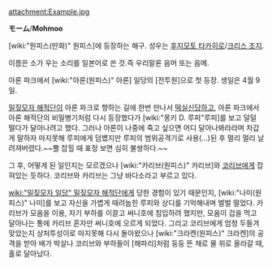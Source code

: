 attachment:Example.jpg

'''モーム'''/'''Mohmoo'''

[wiki:"원피스(만화)" 원피스]에 등장하는 해구. 성우는 [[후지모토 타카히로]]/[[크리스 조지]].

이름은 소가 우는 소리를 일본어로 쓴 것.즉 우리말론 음머 또는 음메.

아론 파크에서 [wiki:"아론(원피스)" 아론] 일당의 [전투원]으로 첫 등장. 생일은 4월 9일. 

[[밀짚모자 해적단]]이 아론 파크로 향하는 길에 한번 만나서 [[떡실신]]당하고, 아론 파크에서 아론 해적단의 비밀병기처럼 다시 등장했다가 [wiki:"몽키 D. 루피"루피]를 보고 덜덜 떨다가 달아나려고 했다. 그러나 아론이 나중에 죽고 싶으면 어디 달아나봐라라며 차갑게 말하자 마지못해 루피에게 덤볐지만 루피의 범위공격기로 사용(…)된 후 멀리 멀리 날려져버렸다.~~뿔 잡힐 때 표정 보면 심히 불쌍하다.~~

그 후, 어떻게 된 일인지는 모르겠으나 [wiki:"카리브(원피스)" 카리브]와 [[코리브]]에게 잡혀있는 듯하다. 코리브와 카리브는 그냥 바다소라고 부르고 있다.

[[wiki:"밀짚모자 일당" 밀짚모자 해적단]]에게 당한 경험이 있기 때문인지, [wiki:"나미(원피스)" 나미]를 보고 자신을 가볍게 때려눕힌 루피와 상디를 기억해내며 벌벌 떨었다. 카리브가 모옴을 이용, 자기 부하를 이끌고 써니호에 침입하려 했지만, 모옴이 겁을 먹고 달아나는 통에 카리브 혼자만 써니호에 오르게 되었다. 그리고 코리브에게 엄청 두들겨 맞았는지 상처투성이로 마지못해 다시 돌아왔으나 [wiki:"크라켄(원피스)" 크라켄]의 공격을 받아 배가 박살나 코리브와 부하들이 [해파리]처럼 둥둥 뜬 채로 물 위로 올라갈 때, 홀로 달아났다.
